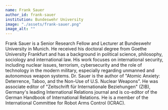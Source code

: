```yaml
---
name: Frank Sauer
author_id: frank-sauer
institution: Bundeswehr University
image: "./assets/frank-sauer.png"
image_alt: ""
---
```


Frank Sauer is a Senior Research Fellow and Lecturer at Bundeswehr University in Munich. He received his doctoral degree from Goethe University Frankfurt and has a background in political science, philosophy, sociology and international law. His work focuses on international security, including nuclear issues, terrorism, cybersecurity and the role of technology in the modern military, especially regarding unmanned and autonomous weapon systems. Dr. Sauer is the author of "Atomic Anxiety: Deterrence, Taboo, and the Non-Use of U.S. Nuclear Weapons". He was associate editor of "Zeitschrift für Internationale Beziehungen" (ZIB), Germany's leading International Relations journal and is co-editor of the German Handbook of International Relations. He is a member of the International Committee for Robot Arms Control (ICRAC).